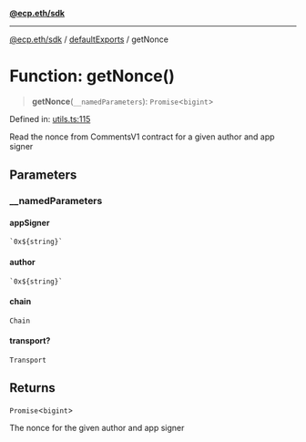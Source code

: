 [**@ecp.eth/sdk**](/sdk-reference/index.mdx)

***

[@ecp.eth/sdk](/sdk-reference/index.mdx) / [defaultExports](/sdk-reference/defaultExports/index.mdx) / getNonce

# Function: getNonce()

> **getNonce**(`__namedParameters`): `Promise`\<`bigint`\>

Defined in: [utils.ts:115](https://github.com/ecp-eth/comments-monorepo/blob/main/packages/sdk/src/utils.ts#L115)

Read the nonce from CommentsV1 contract for a given author and app signer

## Parameters

### \_\_namedParameters

#### appSigner

`` `0x${string}` ``

#### author

`` `0x${string}` ``

#### chain

`Chain`

#### transport?

`Transport`

## Returns

`Promise`\<`bigint`\>

The nonce for the given author and app signer

